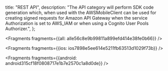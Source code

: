   title: "REST API",
  description: "The API category will perform SDK code generation which, when used with the AWSMobileClient can be used for creating signed requests for Amazon API Gateway when the service Authorization is set to AWS_IAM or when using a Cognito User Pools Authorizer.",
};






<Fragments fragments={{all: alle56c8e9b99811a899efd414e38fe0b66}} />




<Fragments fragments={{ios: ios7898e5ee614e5211fb63513d1029f73b}} />



<Fragments fragments={{android: android315cf18f0808717e1b7e2570c1a8d0de}} />